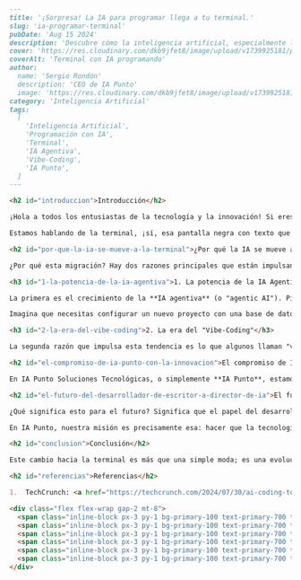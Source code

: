 ```md
---
title: '¡Sorpresa! La IA para programar llega a tu terminal.'
slug: 'ia-programar-terminal'
pubDate: 'Aug 15 2024'
description: 'Descubre cómo la inteligencia artificial, especialmente la IA agentiva y el "vibe-coding", está revolucionando la programación al integrarse directamente en la terminal, transformando el rol del desarrollador.'
cover: 'https://res.cloudinary.com/dkb9jfet8/image/upload/v1739925181/placeholder-ia-terminal.png'
coverAlt: 'Terminal con IA programando'
author:
  name: 'Sergio Rondón'
  description: 'CEO de IA Punto'
  image: 'https://res.cloudinary.com/dkb9jfet8/image/upload/v1739925181/sergio_gdcaeh.png'
category: 'Inteligencia Artificial'
tags:
  [
    'Inteligencia Artificial',
    'Programación con IA',
    'Terminal',
    'IA Agentiva',
    'Vibe-Coding',
    'IA Punto',
  ]
---

<h2 id="introduccion">Introducción</h2>

¡Hola a todos los entusiastas de la tecnología y la innovación! Si eres desarrollador, o simplemente alguien a quien le intriga cómo la inteligencia artificial está transformando el mundo, prepárate para un giro inesperado en la manera en que creamos software. Durante años, hemos visto cómo herramientas de codificación asistida por IA, como Copilot de GitHub, Cursor o Windsurf, se integraron directamente en nuestros entornos de desarrollo favoritos, haciendo la vida de los programadores mucho más sencilla con sugerencias de código y autocompletado inteligente. Pero, ¿qué pasaría si les dijéramos que el futuro de la codificación con IA podría estar en un lugar que quizás no esperabas?

Estamos hablando de la terminal, ¡sí, esa pantalla negra con texto que a veces nos parece un poco intimidante! Lo que antes era el dominio de los desarrolladores más experimentados y puristas, ahora se está convirtiendo en el nuevo hogar para las herramientas de codificación con inteligencia artificial. Es un cambio sutil, pero con un impacto enorme en la forma en que interactuamos con el software y la forma en que la IA nos asiste.

<h2 id="por-que-la-ia-se-mueve-a-la-terminal">¿Por qué la IA se mueve a la terminal?</h2>

¿Por qué esta migración? Hay dos razones principales que están impulsando este fascinante cambio.

<h3 id="1-la-potencia-de-la-ia-agentiva">1. La potencia de la IA Agentiva</h3>

La primera es el crecimiento de la **IA agentiva** (o "agentic AI"). Piensen en esto: hasta ahora, la IA nos ha ayudado a escribir líneas de código o a completar funciones. Pero la IA agentiva va un paso más allá. Son sistemas de inteligencia artificial capaces de comprender una tarea compleja, planificar los pasos para completarla, ejecutar esos pasos y, lo más importante, adaptarse y aprender a medida que avanzan. En lugar de solo sugerirte la siguiente línea de código, una IA agentiva en la terminal podría, por ejemplo, configurar un entorno de desarrollo completo, resolver problemas de configuración, ejecutar pruebas o incluso refactorizar grandes secciones de código, todo con un simple comando o una conversación.

Imagina que necesitas configurar un nuevo proyecto con una base de datos específica y ciertas librerías. En lugar de buscar tutoriales y escribir múltiples comandos, le podrías decir a tu IA en la terminal: "Configura un nuevo proyecto web con Node.js, Express y una base de datos PostgreSQL, e instala las dependencias necesarias". La IA, como un verdadero asistente, desglosaría esa tarea en pasos, ejecutaría los comandos apropiados, y te avisaría si necesita alguna aclaración, todo dentro de la comodidad de la terminal. Es como tener a un compañero de equipo increíblemente eficiente a tu lado.

<h3 id="2-la-era-del-vibe-coding">2. La era del "Vibe-Coding"</h3>

La segunda razón que impulsa esta tendencia es lo que algunos llaman "vibe-coding". Aunque el nombre suene un poco informal, se refiere a una forma más intuitiva y fluida de interactuar con el código y el entorno de desarrollo. Para muchos desarrolladores, la terminal ofrece una experiencia directa, sin distracciones de interfaces gráficas complejas. Es un lugar donde el flujo de trabajo puede ser increíblemente rápido y eficiente una vez que te acostumbras. Con la IA integrada directamente en este entorno, la experiencia se vuelve aún más sinérgica. La IA puede entender el "ambiente" o el "contexto" de lo que estás intentando hacer, permitiéndote mantener ese "flujo" creativo sin interrupciones.

<h2 id="el-compromiso-de-ia-punto-con-la-innovacion">El compromiso de IA Punto con la innovación</h2>

En IA Punto Soluciones Tecnológicas, o simplemente **IA Punto**, estamos observando este cambio con gran interés y emoción. Comprendemos que la adopción de estas herramientas de IA en la terminal no solo promete una mejora sustancial en la eficiencia y la productividad para los desarrolladores, sino que también abre puertas a nuevas formas de pensar la arquitectura y el despliegue de software. Estamos convencidos de que estas innovaciones permitirán a los equipos de desarrollo concentrarse en la creatividad y la resolución de problemas complejos, dejando que la IA se encargue de las tareas más repetitivas o tediosas.

<h2 id="el-futuro-del-desarrollador-de-escritor-a-director-de-ia">El futuro del desarrollador: de escritor a director de IA</h2>

¿Qué significa esto para el futuro? Significa que el papel del desarrollador podría transformarse, pasando de ser un "escritor de código" a un "director de IA". Los desarrolladores se centrarán en la visión, la estrategia y la depuración de problemas de alto nivel, mientras que las herramientas de IA en la terminal se encargarán de la ejecución detallada. Esto podría democratizar aún más el desarrollo de software, ya que la IA podría guiar a nuevos programadores a través de procesos complejos, haciéndolos sentir más cómodos en un entorno que antes era intimidante.

En IA Punto, nuestra misión es precisamente esa: hacer que la tecnología avanzada sea accesible y útil para todos. Estamos explorando cómo integrar estas capacidades de IA agentiva en nuestras propias soluciones y cómo podemos ayudar a otras empresas y equipos a aprovechar al máximo esta nueva ola de herramientas. Ya sea que estés buscando optimizar tus procesos de desarrollo, implementar soluciones personalizadas con IA o simplemente entender mejor cómo estas tendencias pueden beneficiar a tu negocio, en IA Punto estamos listos para guiarte.

<h2 id="conclusion">Conclusión</h2>

Este cambio hacia la terminal es más que una simple moda; es una evolución natural de cómo la inteligencia artificial se integra en nuestro trabajo diario. Prepárense para un futuro donde la línea de comandos se convierta en un poderoso copiloto, no solo para escribir código, sino para construir, depurar y desplegar sistemas completos con una eficiencia sin precedentes. La era de la IA en la terminal ya está aquí, y en IA Punto, estamos listos para acompañarlos en cada paso de este emocionante viaje.

<h2 id="referencias">Referencias</h2>

1.  TechCrunch: <a href="https://techcrunch.com/2024/07/30/ai-coding-tools-are-shifting-to-a-surprising-place-the-terminal/" target="_blank" rel="noopener noreferrer">AI coding tools are shifting to a surprising place: The terminal</a>

<div class="flex flex-wrap gap-2 mt-8">
  <span class="inline-block px-3 py-1 bg-primary-100 text-primary-700 text-xs font-semibold rounded-full shadow-sm">Inteligencia Artificial</span>
  <span class="inline-block px-3 py-1 bg-primary-100 text-primary-700 text-xs font-semibold rounded-full shadow-sm">Programación con IA</span>
  <span class="inline-block px-3 py-1 bg-primary-100 text-primary-700 text-xs font-semibold rounded-full shadow-sm">Terminal</span>
  <span class="inline-block px-3 py-1 bg-primary-100 text-primary-700 text-xs font-semibold rounded-full shadow-sm">IA Agentiva</span>
  <span class="inline-block px-3 py-1 bg-primary-100 text-primary-700 text-xs font-semibold rounded-full shadow-sm">Vibe-Coding</span>
  <span class="inline-block px-3 py-1 bg-primary-100 text-primary-700 text-xs font-semibold rounded-full shadow-sm">IA Punto</span>
</div>
```
